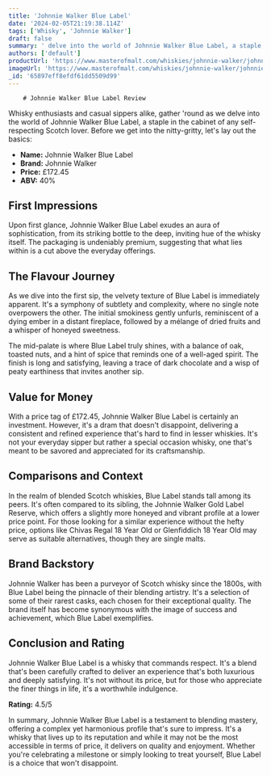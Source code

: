 ```yaml
---
title: 'Johnnie Walker Blue Label'
date: '2024-02-05T21:19:38.114Z'
tags: ['Whisky', 'Johnnie Walker']
draft: false
summary: ' delve into the world of Johnnie Walker Blue Label, a staple in the cabinet of any self-respecting Scotch lover. Before we get int...'
authors: ['default']
productUrl: 'https://www.masterofmalt.com/whiskies/johnnie-walker/johnnie-walker-blue-label-whisky/'
imageUrl: 'https://www.masterofmalt.com/whiskies/johnnie-walker/johnnie-walker-blue-label-whisky.jpg'
_id: '65897eff8efdf61dd5509d99'
---
```


        # Johnnie Walker Blue Label Review

Whisky enthusiasts and casual sippers alike, gather 'round as we delve into the world of Johnnie Walker Blue Label, a staple in the cabinet of any self-respecting Scotch lover. Before we get into the nitty-gritty, let's lay out the basics:

- **Name:** Johnnie Walker Blue Label
- **Brand:** Johnnie Walker
- **Price:** £172.45
- **ABV:** 40%

## First Impressions

Upon first glance, Johnnie Walker Blue Label exudes an aura of sophistication, from its striking bottle to the deep, inviting hue of the whisky itself. The packaging is undeniably premium, suggesting that what lies within is a cut above the everyday offerings.

## The Flavour Journey

As we dive into the first sip, the velvety texture of Blue Label is immediately apparent. It's a symphony of subtlety and complexity, where no single note overpowers the other. The initial smokiness gently unfurls, reminiscent of a dying ember in a distant fireplace, followed by a mélange of dried fruits and a whisper of honeyed sweetness.

The mid-palate is where Blue Label truly shines, with a balance of oak, toasted nuts, and a hint of spice that reminds one of a well-aged spirit. The finish is long and satisfying, leaving a trace of dark chocolate and a wisp of peaty earthiness that invites another sip.

## Value for Money

With a price tag of £172.45, Johnnie Walker Blue Label is certainly an investment. However, it's a dram that doesn't disappoint, delivering a consistent and refined experience that's hard to find in lesser whiskies. It's not your everyday sipper but rather a special occasion whisky, one that's meant to be savored and appreciated for its craftsmanship.

## Comparisons and Context

In the realm of blended Scotch whiskies, Blue Label stands tall among its peers. It's often compared to its sibling, the Johnnie Walker Gold Label Reserve, which offers a slightly more honeyed and vibrant profile at a lower price point. For those looking for a similar experience without the hefty price, options like Chivas Regal 18 Year Old or Glenfiddich 18 Year Old may serve as suitable alternatives, though they are single malts.

## Brand Backstory

Johnnie Walker has been a purveyor of Scotch whisky since the 1800s, with Blue Label being the pinnacle of their blending artistry. It's a selection of some of their rarest casks, each chosen for their exceptional quality. The brand itself has become synonymous with the image of success and achievement, which Blue Label exemplifies.

## Conclusion and Rating

Johnnie Walker Blue Label is a whisky that commands respect. It's a blend that's been carefully crafted to deliver an experience that's both luxurious and deeply satisfying. It's not without its price, but for those who appreciate the finer things in life, it's a worthwhile indulgence.

**Rating:** 4.5/5

In summary, Johnnie Walker Blue Label is a testament to blending mastery, offering a complex yet harmonious profile that's sure to impress. It's a whisky that lives up to its reputation and while it may not be the most accessible in terms of price, it delivers on quality and enjoyment. Whether you're celebrating a milestone or simply looking to treat yourself, Blue Label is a choice that won't disappoint.
